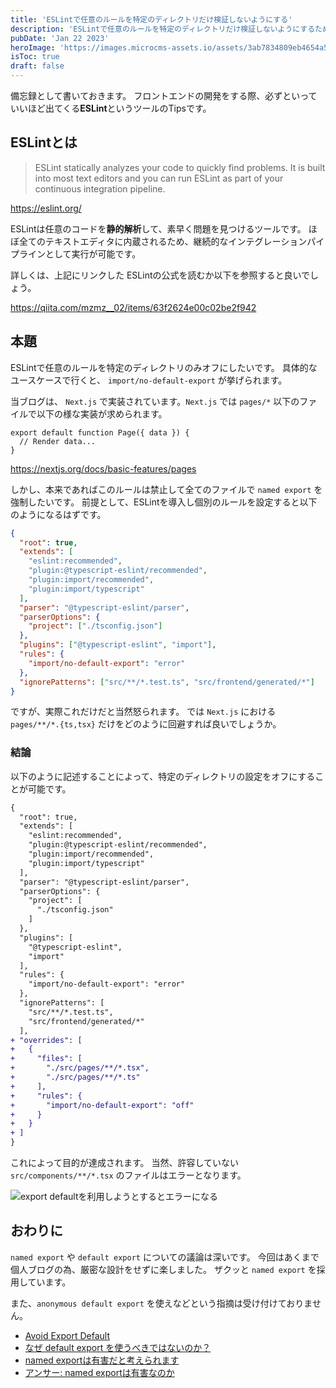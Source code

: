 ```yaml
---
title: 'ESLintで任意のルールを特定のディレクトリだけ検証しないようにする'
description: 'ESLintで任意のルールを特定のディレクトリだけ検証しないようにするための設定備忘録'
pubDate: 'Jan 22 2023'
heroImage: 'https://images.microcms-assets.io/assets/3ab7834809eb4654a5239e79fba895de/4185e2c3cc104b698e18074d1c31eedd/defaultOGP.png'
isToc: true
draft: false
---
```


備忘録として書いておきます。
フロントエンドの開発をする際、必ずといっていいほど出てくる**ESLint**というツールのTipsです。

## ESLintとは

> ESLint statically analyzes your code to quickly find problems. It is built into most text editors and you can run ESLint as part of your continuous integration pipeline.

https://eslint.org/

ESLintは任意のコードを**静的解析**して、素早く問題を見つけるツールです。
ほぼ全てのテキストエディタに内蔵されるため、継続的なインテグレーションパイプラインとして実行が可能です。

詳しくは、上記にリンクした ESLintの公式を読むか以下を参照すると良いでしょう。

https://qiita.com/mzmz__02/items/63f2624e00c02be2f942

## 本題

ESLintで任意のルールを特定のディレクトリのみオフにしたいです。
具体的なユースケースで行くと、 `import/no-default-export` が挙げられます。

当ブログは、 `Next.js` で実装されています。`Next.js` では `pages/*` 以下のファイルで以下の様な実装が求められます。

```tsx
export default function Page({ data }) {
  // Render data...
}
```

https://nextjs.org/docs/basic-features/pages

しかし、本来であればこのルールは禁止して全てのファイルで `named export` を強制したいです。
前提として、ESLintを導入し個別のルールを設定すると以下のようになるはずです。

```json
{
  "root": true,
  "extends": [
    "eslint:recommended",
    "plugin:@typescript-eslint/recommended",
    "plugin:import/recommended",
    "plugin:import/typescript"
  ],
  "parser": "@typescript-eslint/parser",
  "parserOptions": {
    "project": ["./tsconfig.json"]
  },
  "plugins": ["@typescript-eslint", "import"],
  "rules": {
    "import/no-default-export": "error"
  },
  "ignorePatterns": ["src/**/*.test.ts", "src/frontend/generated/*"]
}
```

ですが、実際これだけだと当然怒られます。
では `Next.js` における `pages/**/*.{ts,tsx}` だけをどのように回避すれば良いでしょうか。

### 結論

以下のように記述することによって、特定のディレクトリの設定をオフにすることが可能です。

```diff
{
  "root": true,
  "extends": [
    "eslint:recommended",
    "plugin:@typescript-eslint/recommended",
    "plugin:import/recommended",
    "plugin:import/typescript"
  ],
  "parser": "@typescript-eslint/parser",
  "parserOptions": {
    "project": [
      "./tsconfig.json"
    ]
  },
  "plugins": [
    "@typescript-eslint",
    "import"
  ],
  "rules": {
    "import/no-default-export": "error"
  },
  "ignorePatterns": [
    "src/**/*.test.ts",
    "src/frontend/generated/*"
  ],
+ "overrides": [
+   {
+     "files": [
+       "./src/pages/**/*.tsx",
+       "./src/pages/**/*.ts"
+     ],
+     "rules": {
+       "import/no-default-export": "off"
+     }
+   }
+ ]
}
```

これによって目的が達成されます。
当然、許容していない `src/components/**/*.tsx` のファイルはエラーとなります。

![export defaultを利用しようとするとエラーになる](https://images.microcms-assets.io/assets/3ab7834809eb4654a5239e79fba895de/7e435cf46a1848f3a17554e16f19e026/error-export-default.jpg?auto=format)

## おわりに

`named export` や `default export` についての議論は深いです。
今回はあくまで個人ブログの為、厳密な設計をせずに楽しました。
ザクッと `named export` を採用しています。

また、`anonymous default export` を使えなどという指摘は受け付けておりません。

- [Avoid Export Default](https://typescript-jp.gitbook.io/deep-dive/main-1/defaultisbad)
- [なぜ default export を使うべきではないのか？](https://engineering.linecorp.com/ja/blog/you-dont-need-default-export/)
- [named exportは有害だと考えられます](https://zenn.dev/yuhr/articles/668dba202726bf)
- [アンサー: named exportは有害なのか](https://blog.uhy.ooo/entry/2021-09-09/answer-named-export/)
